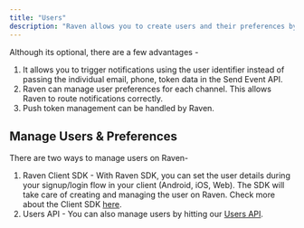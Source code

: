 ```yaml
---
title: "Users"
description: "Raven allows you to create users and their preferences by using our SDK or Users API"
---
```


Although its optional, there are a few advantages -

1. It allows you to trigger notifications using the user identifier instead of
   passing the individual email, phone, token data in the Send Event API.
2. Raven can manage user preferences for each channel. This allows Raven to
   route notifications correctly.
3. Push token management can be handled by Raven.

## Manage Users & Preferences

There are two ways to manage users on Raven-

1. Raven Client SDK - With Raven SDK, you can set the user details during your
   signup/login flow in your client (Android, iOS, Web). The SDK will take care
   of creating and managing the user on Raven. Check more about the Client SDK
   [here](/push/push-client-sdk).
2. Users API - You can also manage users by hitting our
   [Users API](/api-reference/create-user).
